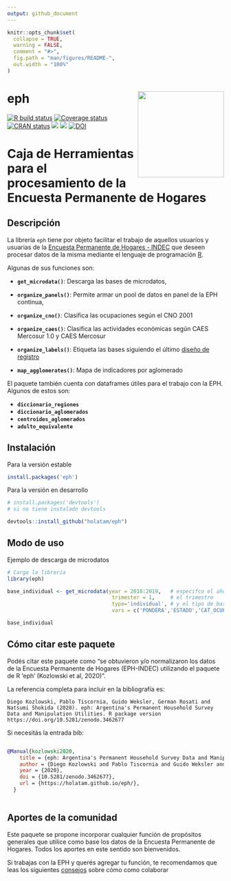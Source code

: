 ```yaml
---
output: github_document
---
```


<!-- README.md is generated from README.Rmd. Please edit that file -->

```r
knitr::opts_chunk$set(
  collapse = TRUE,
  warning = FALSE,
  comment = "#>",
  fig.path = "man/figures/README-",
  out.width = "100%"
)
```

# eph <img src='man/figures/logo.png' align="right" height="200" style="float:right; height:200px;" />

<!-- badges: start -->
[![R build status](https://github.com/holatam/eph/workflows/R-CMD-check/badge.svg)](https://github.com/holatam/eph/actions)
[![Coverage
status](https://codecov.io/gh/holatam/eph/branch/master/graph/badge.svg)](https://app.codecov.io/gh/holatam/eph?branch=master)
[![CRAN status](https://www.r-pkg.org/badges/version/eph)](https://cran.r-project.org/package=eph)
[![](http://cranlogs.r-pkg.org/badges/grand-total/eph?color=blue)](https://cran.r-project.org/package=eph)
[![](http://cranlogs.r-pkg.org/badges/last-month/eph?color=blue)](https://cran.r-project.org/package=eph)
[![DOI](https://zenodo.org/badge/142294444.svg)](https://zenodo.org/badge/latestdoi/142294444)


<!-- badges: end -->

# Caja de Herramientas para el procesamiento de la Encuesta Permanente de Hogares

## Descripción
La librería `eph` tiene por objeto facilitar el trabajo de aquellos usuarios y usuarias de la [Encuesta Permanente de Hogares - INDEC](https://www.indec.gob.ar/bases-de-datos.asp) que deseen procesar datos de la misma mediante el lenguaje de programación [R](https://www.r-project.org/).


Algunas de sus funciones son:

- **`get_microdata()`**: Descarga las bases de microdatos,

- **`organize_panels()`**: Permite armar un pool de datos en panel de la EPH continua,

- **`organize_cno()`**: Clasifica las ocupaciones según el CNO 2001

- **`organize_caes()`**: Clasifica las actividades económicas según CAES Mercosur 1.0 y CAES Mercosur

- **`organize_labels()`**: Etiqueta las bases siguiendo el último [diseño de registro](https://www.indec.gob.ar/ftp/cuadros/menusuperior/eph/EPH_registro_t218.pdf)

- **`map_agglomerates()`**: Mapa de indicadores por aglomerado


El paquete también cuenta con dataframes útiles para el trabajo con la EPH. Algunos de estos son:

- **`diccionario_regiones`**
- **`diccionario_aglomerados`**
- **`centroides_aglomerados`**
- **`adulto_equivalente`**

## Instalación


Para la versión estable

```r

install.packages('eph')

```

Para la versión en desarrollo 

```r

# install.packages('devtools') 
# si no tiene instalado devtools

devtools::install_github("holatam/eph")

```

## Modo de uso

Ejemplo de descarga de microdatos

```r

# Cargo la libreria
library(eph)

base_individual <- get_microdata(year = 2018:2019,   # especifco el año
                                  trimester = 1,     # el trimestre
                                  type='individual', # y el tipo de base
                                  vars = c('PONDERA','ESTADO','CAT_OCUP')) # opcionalmente, puedo especificar las variables que deseo utilizar.

base_individual

```

## Cómo citar este paquete

Podés citar este paquete como "se obtuvieron y/o normalizaron los datos de la Encuesta Permanente de Hogares (EPH-INDEC) utilizando el paquete de R 'eph' (Kozlowski et al, 2020)".   
   
La referencia completa para incluir en la bibliografía es:   
   
```
Diego Kozlowski, Pablo Tiscornia, Guido Weksler, German Rosati and Natsumi Shokida (2020). eph: Argentina's Permanent Household Survey Data and Manipulation Utilities. R package version https://doi.org/10.5281/zenodo.3462677
```

Si necesitás la entrada bib: 

```bib

@Manual{kozlowski2020,
    title = {eph: Argentina's Permanent Household Survey Data and Manipulation Utilities},
    author = {Diego Kozlowski and Pablo Tiscornia and Guido Weksler and German Rosati and Natsumi Shokida},
    year = {2020},
    doi = {10.5281/zenodo.3462677},
    url = {https://holatam.github.io/eph/},
  }
  
```


## Aportes de la comunidad

Este paquete se propone incorporar cualquier función de propósitos generales que utilice como base los datos de la Encuesta Permanente de Hogares. Todos los aportes en este sentido son bienvenidos.

Si trabajas con la EPH y querés agregar tu función, te recomendamos que leas los siguientes [consejos](https://github.com/holatam/eph/blob/master/docs/CONTRIBUTING.md) sobre cómo como colaborar
